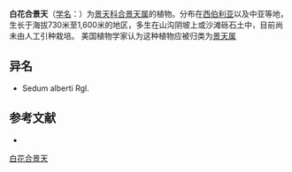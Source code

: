 {{Speciesbox
| name = 白花合景天
| status = 
| status_system = 
| image = 
| genus = Pseudosedum
| species = affine
| authority = (Schrenk) Berger
}}

'''白花合景天'''（[[学名|学名]]：{{lang|la|''Pseudosedum affine''}}）为[[景天科|景天科]][[合景天属|合景天属]]的植物。分布在[[西伯利亚|西伯利亚]]以及中亚等地，生长于海拔730米至1,600米的地区，多生在山沟阴坡上或沙滩砾石土中，目前尚未由人工引种栽培。
美国植物学家认为这种植物应被归类为[[景天属|景天属]]

== 异名 ==
* Sedum alberti Rgl.

== 参考文献 ==
<div class="references-small">
* {{cite web| url =http://www.bioinfo.cn/db05/KmzwSpecies.php?action=view&id=5728| title =白花合景天| work =《中国高等植物数据库全库》| publisher =中国科学院微生物研究所| author =昆明植物研究所| accessdate =2009-02-26| deadurl =yes| archiveurl =https://web.archive.org/web/20160305032934/http://www.bioinfo.cn/db05/KmzwSpecies.php?action=view&id=5728| archivedate =2016-03-05}}
</div>
{{Taxonbar|from=Q15232603}}

[[Category:六瓣景天属|白花合景天]]


{{植物小作品}}